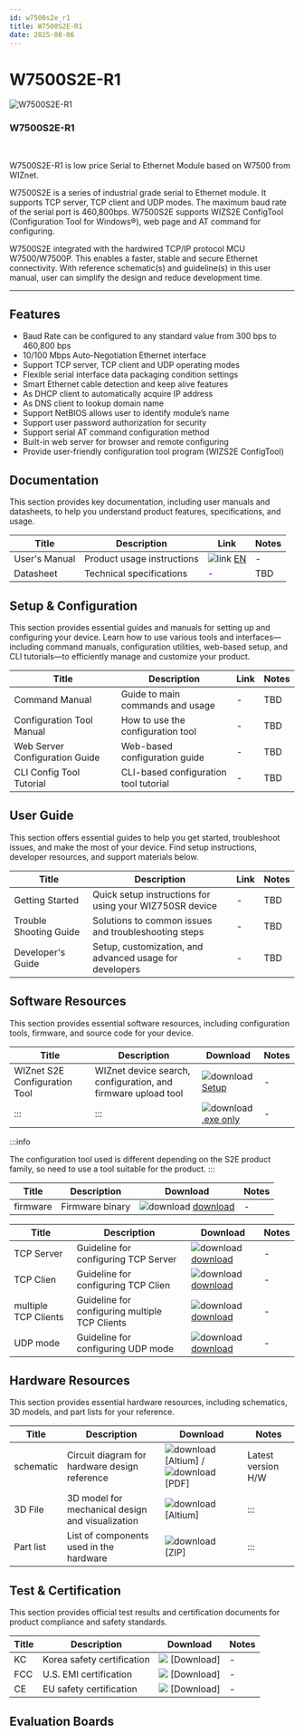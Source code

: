 ```yaml
---
id: w7500s2e_r1
title: W7500S2E-R1
date: 2025-08-06
---
```



# W7500S2E-R1

<div className="main-card">
  <img src="/img/products/w5500s2e-z1/500k_w7500s2e_r1.jpg" alt="W7500S2E-R1" />
  <div>
    <h3>W7500S2E-R1</h3>
    <br />
    <p>
      W7500S2E-R1 is low price Serial to Ethernet Module based on W7500 from WIZnet.
    </p>
  </div>
</div>

W7500S2E is a series of industrial grade serial to Ethernet module. It supports TCP server, TCP client and UDP modes. The maximum baud rate of the serial port is 460,800bps. W7500S2E supports WIZS2E ConfigTool (Configuration Tool for Windows®), web page and AT command for configuring.

W7500S2E integrated with the hardwired TCP/IP protocol MCU W7500/W7500P. This enables a faster, stable and secure Ethernet connectivity. With reference schematic(s) and guideline(s) in this user manual, user can simplify the design and reduce development time.

-----


## Features

  - Baud Rate can be configured to any standard value from 300 bps to 460,800 bps
  - 10/100 Mbps Auto-Negotiation Ethernet interface
  - Support TCP server, TCP client and UDP operating modes
  - Flexible serial interface data packaging condition settings
  - Smart Ethernet cable detection and keep alive features
  - As DHCP client to automatically acquire IP address
  - As DNS client to lookup domain name
  - Support NetBIOS allows user to identify module’s name
  - Support user password authorization for security
  - Support serial AT command configuration method
  - Built-in web server for browser and remote configuring
  - Provide user-friendly configuration tool program (WIZS2E ConfigTool)


## Documentation

This section provides key documentation, including user manuals and datasheets, to help you understand product features, specifications, and usage.

| Title | Description | Link | Notes |
|-------|-------------|------|-------|
| User's Manual  | Product usage instructions | ![link](\img\docs_icon_small.png) [EN](/img/products/w5500s2e-z1/w7500s2e-user-manual-v13.pdf) | - |
| Datasheet | Technical specifications | - | TBD |


## Setup & Configuration

This section provides essential guides and manuals for setting up and configuring your device.
Learn how to use various tools and interfaces—including command manuals, configuration utilities, web-based setup, and CLI tutorials—to efficiently manage and customize your product.

| Title | Description | Link | Notes |
|-------|-------------|------|-------|
| Command Manual | Guide to main commands and usage | - | TBD |
| Configuration Tool Manual | How to use the configuration tool | - | TBD |
| Web Server Configuration Guide | Web-based configuration guide | - | TBD |
| CLI Config Tool Tutorial | CLI-based configuration tool tutorial | - | TBD |


## User Guide

This section offers essential guides to help you get started, troubleshoot issues, and make the most of your device. Find setup instructions, developer resources, and support materials below.

| Title | Description | Link | Notes |
|-------|-------------|------|-------|
| Getting Started | Quick setup instructions for using your WIZ750SR device | - | TBD |
| Trouble Shooting Guide | Solutions to common issues and troubleshooting steps | - | TBD |
| Developer's Guide | Setup, customization, and advanced usage for developers | - | TBD |


## Software Resources

This section provides essential software resources, including configuration tools, firmware, and source code for your device.

<Tabs>
  <TabItem value="tool" label="Tools" default>
      
  | Title | Description | Download | Notes |
  |-------|-------------|----------|-------|
  | WIZnet S2E Configuration Tool | WIZnet device search, configuration, and firmware upload tool | ![download](/img/products/w5500/w5500_evb/icons/download.png) [Setup](/img/products/w5500s2e-z1/wizs2e_configtool_v1.0.1.3_setup.zip) | - |
  | ::: | ::: | ![download](/img/products/w5500/w5500_evb/icons/download.png) [.exe only](/img/products/w5500s2e-z1/wizs2e_configtool_v1.0.1.3.zipl) | - |

  :::info

  The configuration tool used is different depending on the S2E product family, so need to use a tool suitable for the product.
  :::
  </TabItem>
  <TabItem value="firmware" label="Firmware" default>

  | Title | Description | Download | Notes |
  |-------|-------------|----------|-------|
  | firmware | Firmware binary  | ![download](/img/products/w5500/w5500_evb/icons/download.png) [download](/img/products/w5500s2e-z1/w7500s2e-app-r1-v2.9.zip) | - |
  
  </TabItem>

  <TabItem value="application_note" label="Application Note" default>

  | Title | Description | Download | Notes |
  |-------|-------------|----------|-------|
  | TCP Server | Guideline for configuring TCP Server | ![download](/img/products/w5500/w5500_evb/icons/download.png) [download](/img/products/w5500s2e-z1/guideline_for_configure_the_s2e_as_tcp_server_by_mcu_v1.1.zip) | - |
  | TCP Clien | Guideline for configuring TCP Clien | ![download](/img/products/w5500/w5500_evb/icons/download.png) [download](/img/products/w5500s2e-z1/guideline_for_configure_the_s2e_as_tcp_client_by_mcu_v1.1.zip) | - |
  | multiple TCP Clients | Guideline for configuring multiple TCP Clients | ![download](/img/products/w5500/w5500_evb/icons/download.png) [download](/img/products/w5500s2e-z1/guideline_for_configuring_the_s2e_as_multiple_tcp_clients_by_mcu_v1.0_.pdf) | - |
  | UDP mode | Guideline for configuring UDP mode | ![download](/img/products/w5500/w5500_evb/icons/download.png) [download](/img/products/w5500s2e-z1/guideline_for_configuring_the_s2e_into_udp_mode_by_mcu_v1.1.zip) | - |  

  </TabItem>
</Tabs>
 

## Hardware Resources

This section provides essential hardware resources, including schematics, 3D models, and part lists for your reference.

| Title | Description | Download | Notes |
|-------|-------------|----------|-------|
| schematic | Circuit diagram for hardware design reference | ![download](/img/products/w5500/w5500_evb/icons/download.png) [Altium] / ![download](/img/products/w5500/w5500_evb/icons/download.png) [PDF] | Latest version H/W |
| 3D File | 3D model for mechanical design and visualization | ![download](/img/products/w5500/w5500_evb/icons/download.png) [Altium] | ::: |
| Part list | List of components used in the hardware | ![download](/img/products/w5500/w5500_evb/icons/download.png) [ZIP] | ::: | 


## Test & Certification

This section provides official test results and certification documents for product compliance and safety standards.

| Title | Description | Download | Notes |
|-------|-------------|----------|-------|
| KC | Korea safety certification | ![](\img\products\w5500\w5500_evb\icons\docs_icon_small.png) [Download] | - |
| FCC | U.S. EMI certification | ![](\img\products\w5500\w5500_evb\icons\docs_icon_small.png) [Download] | - |
| CE | EU safety certification | ![](\img\products\w5500\w5500_evb\icons\docs_icon_small.png) [Download] | - |


## Evaluation Boards

